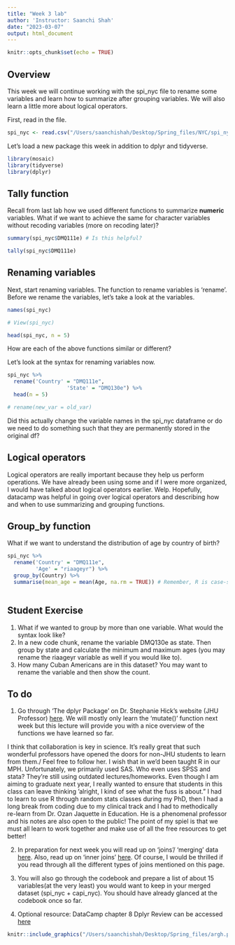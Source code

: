 ```yaml
---
title: "Week 3 lab"
author: 'Instructor: Saanchi Shah'
date: "2023-03-07"
output: html_document
---
```


```r
knitr::opts_chunk$set(echo = TRUE)
```

## Overview

This week we will continue working with the spi_nyc file to rename some variables and learn how to summarize after grouping variables. We will also learn a little more about logical operators.

First, read in the file.
```r
spi_nyc <- read.csv("/Users/saanchishah/Desktop/Spring_files/NYC/spi_nyc.csv")
```

Let's load a new package this week in addition to dplyr and tidyverse. 
```r

library(mosaic)
library(tidyverse)
library(dplyr)
```


## Tally function

Recall from last lab how we used different functions to summarize **numeric** variables. What if we want to achieve the same for character variables without recoding variables (more on recoding later)?
```r

summary(spi_nyc$DMQ111e) # Is this helpful?

tally(spi_nyc$DMQ111e)

```

## Renaming variables

Next, start renaming variables. The function to rename variables is 'rename'. Before we rename the variables, let's take a look at the variables. 


```r

names(spi_nyc)

# View(spi_nyc)

head(spi_nyc, n = 5)

```

How are each of the above functions similar or different?

Let's look at the syntax for renaming variables now.

```r
spi_nyc %>% 
  rename('Country' = "DMQ111e",
                   'State' = "DMQ130e") %>% 
  head(n = 5)

# rename(new_var = old_var)
```

Did this actually change the variable names in the spi_nyc dataframe or do we need to do something such that they are permanently stored in the original df?

## Logical operators
Logical operators are really important because they help us perform operations. We have already been using some and if I were more organized, I would have talked about logical operators earlier. Welp. Hopefully, datacamp was helpful in going over logical operators and describing how and when to use summarizing and grouping functions. 

## Group_by function

What if we want to understand the distribution of age by country of birth?        

```r
spi_nyc %>% 
  rename('Country' = "DMQ111e",
         'Age' = "riaageyr") %>% 
  group_by(Country) %>% 
  summarise(mean_age = mean(Age, na.rm = TRUE)) # Remember, R is case-sensitive
         
```

## Student Exercise

1. What if we wanted to group by more than one variable. What would the syntax look like?
2. In a new code chunk, rename the variable DMQ130e as state. Then group by state and calculate the minimum and maximum ages (you may rename the riaageyr variable as well if you would like to). 
3. How many Cuban Americans are in this dataset? You may want to rename the variable and then show the count. 

## To do

1. Go through 'The dplyr Package' on Dr. Stephanie Hick's website (JHU Professor) [here](https://www.stephaniehicks.com/jhustatcomputing2022/posts/2022-09-06-managing-data-frames-with-tidyverse/#the-dplyr-package). We will mostly only learn the 'mutate()' function next week but this lecture will provide you with a nice overview of the functions we have learned so far. 

I think that collaboration is key in science. It's really great that such wonderful professors have opened the doors for non-JHU students to learn from them./ Feel free to follow her. I wish that in we'd been taught R in our MPH. Unfortunately, we primarily used SAS. Who even uses SPSS and stata? They're still using outdated lectures/homeworks. Even though I am aiming to graduate next year, I really wanted to ensure that students in this class can leave thinking 'alright, I kind of see what the fuss is about." I had to learn to use R through random stats classes during my PhD, then I had a long break from coding due to my clinical track and I had to methodically re-learn from Dr. Ozan Jaquette in Education. He is a phenomenal professor and his notes are also open to the public! The point of my spiel is that we must all learn to work together and make use of all the free resources to get better!

2. In preparation for next week you will read up on 'joins'/ 'merging' data [here](https://bookdown.org/ndphillips/YaRrr/merge-combining-data.html). Also, read up on 'inner joins' [here](https://statisticsglobe.com/r-dplyr-join-inner-left-right-full-semi-anti). Of course, I would be thrilled if you read through all the different types of joins mentioned on this page.

3. You will also go through the codebook and prepare a list of about 15 variables(at the very least) you would want to keep in your merged dataset (spi_nyc + capi_nyc). You should have already glanced at the codebook once so far.  

3. Optional resource: DataCamp chapter 8 Dplyr Review can be accessed [here](https://campus.datacamp.com/courses/effective-data-storytelling-using-the-tidyverse/dplyr-review?ex=1)

```r
knitr::include_graphics("/Users/saanchishah/Desktop/Spring_files/argh.png")

```



